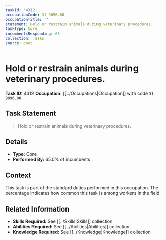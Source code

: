 ```yaml
---
taskId: '4312'
occupationCode: 31-9096.00
occupationTitle: ''
statement: Hold or restrain animals during veterinary procedures.
taskType: Core
incumbentsResponding: 65
collection: Tasks
source: onet
---
```

# Hold or restrain animals during veterinary procedures.

**Task ID:** 4312
**Occupation:** [[../Occupations|Occupation]] with code `31-9096.00`

## Task Statement

> Hold or restrain animals during veterinary procedures.

## Details

- **Type:** Core
- **Performed By:** 65.0% of incumbents

## Context

This task is part of the standard duties performed in this occupation. The percentage indicates how common this task is among workers in the field.

## Related Information

- **Skills Required:** See [[../Skills|Skills]] collection
- **Abilities Required:** See [[../Abilities|Abilities]] collection
- **Knowledge Required:** See [[../Knowledge|Knowledge]] collection
